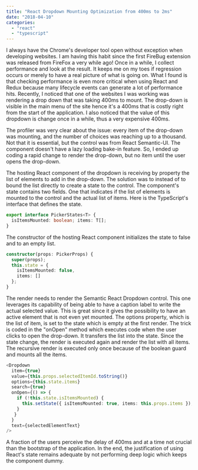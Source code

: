 ```yaml
---
title: "React Dropdown Mounting Optimization from 400ms to 2ms"
date: "2018-04-10"
categories: 
  - "react"
  - "typescript"
---
```


I always have the Chrome's developer tool open without exception when developing websites. I am having this habit since the first FireBug extension was released from FireFox a very while ago! Once in a while, I collect performance and look at the result. It keeps me on my toes if regression occurs or merely to have a real picture of what is going on. What I found is that checking performance is even more critical when using React and Redux because many lifecycle events can generate a lot of performance hits. Recently, I noticed that one of the websites I was working was rendering a drop down that was taking 400ms to mount. The drop-down is visible in the main menu of the site hence it's a 400ms that is costly right from the start of the application. I also noticed that the value of this dropdown is change once in a while, thus a very expensive 400ms.

The profiler was very clear about the issue: every item of the drop-down was mounting, and the number of choices was reaching up to a thousand. Not that it is essential, but the control was from React Semantic-UI. The component doesn't have a lazy loading bake-in feature. So, I ended up coding a rapid change to render the drop-down, but no item until the user opens the drop-down.

The hosting React component of the dropdown is receiving by property the list of elements to add in the drop-down. The solution was to instead of to bound the list directly to create a state to the control. The component's state contains two fields. One that indicates if the list of elements is mounted to the control and the actual list of items. Here is the TypeScript's interface that defines the state.

```typescript
export interface PickerStates<T> { 
  isItemsMounted: boolean; items: T[]; 
} 
``` 

The constructor of the hosting React component initializes the state to false and to an empty list. 

```typescript
constructor(props: PickerProps) { 
  super(props); 
  this.state = { 
    isItemsMounted: false, 
    items: [] 
  }; 
} 
``` 
 The render needs to render the Semantic React Dropdown control. This one leverages its capability of being able to have a caption label to write the actual selected value. This is great since it gives the possibility to have an active element that is not even yet mounted. The options property, which is the list of item, is set to the state which is empty at the first render. The trick is coded in the "onOpen" method which executes code when the user clicks to open the drop-down. It transfers the list into the state. Since the state change, the render is executed again and render the list with all items. The recursive render is executed only once because of the boolean guard and mounts all the items. 
 
```typescript
<Dropdown 
  item={true} 
  value={this.props.selectedItemId.toString()} 
  options={this.state.items} 
  search={true} 
  onOpen={() => { 
    if (!this.state.isItemsMounted) { 
      this.setState({ isItemsMounted: true, items: this.props.items }); 
    } 
   }
  } 
  text={selectedElementText} 
/> 
``` 

A fraction of the users perceive the delay of 400ms and at a time not crucial than the bootstrap of the application. In the end, the justification of using React's state remains adequate by not performing deep logic which keeps the component dummy.
